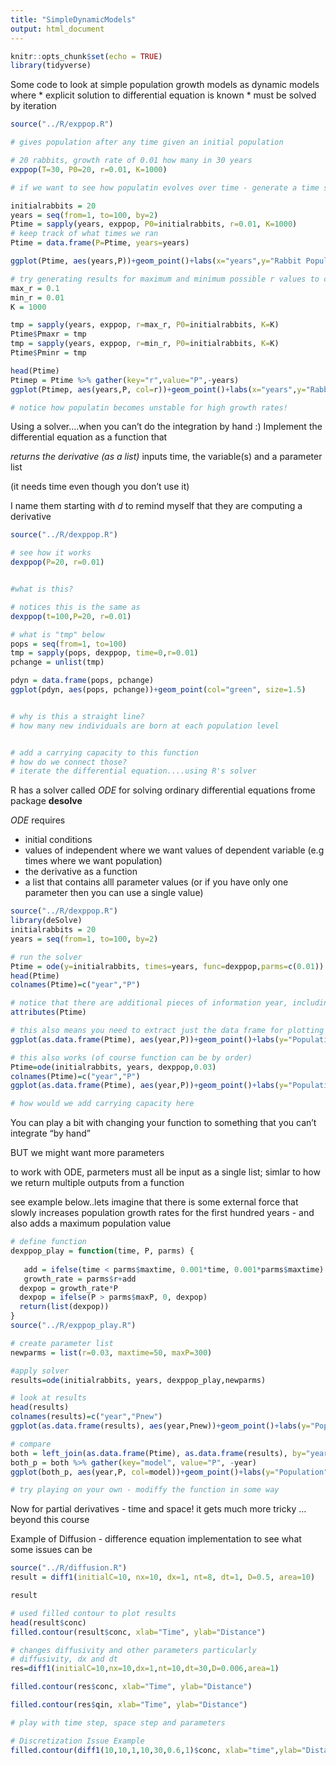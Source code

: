 ```yaml
---
title: "SimpleDynamicModels"
output: html_document
---
```


```r
knitr::opts_chunk$set(echo = TRUE)
library(tidyverse)
```


Some code to look at simple population growth models as
dynamic models where
* explicit solution to differential equation is known
* must be solved by iteration


```r
source("../R/exppop.R")

# gives population after any time given an initial population

# 20 rabbits, growth rate of 0.01 how many in 30 years
exppop(T=30, P0=20, r=0.01, K=1000)

# if we want to see how populatin evolves over time - generate a time series 

initialrabbits = 20
years = seq(from=1, to=100, by=2)
Ptime = sapply(years, exppop, P0=initialrabbits, r=0.01, K=1000)
# keep track of what times we ran
Ptime = data.frame(P=Ptime, years=years)

ggplot(Ptime, aes(years,P))+geom_point()+labs(x="years",y="Rabbit Population")

# try generating results for maximum and minimum possible r values to compare (guess at what you think)
max_r = 0.1
min_r = 0.01
K = 1000

tmp = sapply(years, exppop, r=max_r, P0=initialrabbits, K=K)
Ptime$Pmaxr = tmp
tmp = sapply(years, exppop, r=min_r, P0=initialrabbits, K=K)
Ptime$Pminr = tmp

head(Ptime)
Ptimep = Ptime %>% gather(key="r",value="P",-years)
ggplot(Ptimep, aes(years,P, col=r))+geom_point()+labs(x="years",y="Rabbit Population")

# notice how populatin becomes unstable for high growth rates! 


```

Using a solver....when you can't do the integration by hand :)
Implement the differential equation as a function that

*returns the derivative (as a list)
*inputs time, the variable(s) and a parameter list

(it needs time even though you don’t use it)

I name them starting with *d* to remind myself that they
are computing a derivative


```r

source("../R/dexppop.R")

# see how it works
dexppop(P=20, r=0.01)


#what is this?

# notices this is the same as
dexppop(t=100,P=20, r=0.01)

# what is "tmp" below
pops = seq(from=1, to=100)
tmp = sapply(pops, dexppop, time=0,r=0.01)
pchange = unlist(tmp)

pdyn = data.frame(pops, pchange)
ggplot(pdyn, aes(pops, pchange))+geom_point(col="green", size=1.5)


# why is this a straight line?
# how many new individuals are born at each population level


# add a carrying capacity to this function
# how do we connect those?
# iterate the differential equation....using R's solver
```

R has a solver called *ODE* for solving ordinary differential equations
frome package **desolve**

*ODE* requires

* initial conditions
* values of independent where we want values of dependent variable (e.g times where we want population)
* the derivative as a function
* a list that contains alll  parameter values (or if you have only one parameter then you can use a single value)

```r


source("../R/dexppop.R")
library(deSolve)
initialrabbits = 20
years = seq(from=1, to=100, by=2)

# run the solver
Ptime = ode(y=initialrabbits, times=years, func=dexppop,parms=c(0.01))
head(Ptime)
colnames(Ptime)=c("year","P")

# notice that there are additional pieces of information year, including the method used for integration
attributes(Ptime)

# this also means you need to extract just the data frame for plotting
ggplot(as.data.frame(Ptime), aes(year,P))+geom_point()+labs(y="Population", "years")

# this also works (of course function can be by order)
Ptime=ode(initialrabbits, years, dexppop,0.03)
colnames(Ptime)=c("year","P")
ggplot(as.data.frame(Ptime), aes(year,P))+geom_point()+labs(y="Population", "years")

# how would we add carrying capacity here

```


You can play a bit with changing your function to something that you can't integrate "by hand"

BUT we might want more parameters

to work with ODE,
parmeters must all be input as a single list; simlar to how we return multiple outputs from a function

see example below..lets imagine that there is some external force that slowly increases population growth rates for the first hundred years - and also adds a maximum population value


```r


# define function
dexppop_play = function(time, P, parms) {
  
   add = ifelse(time < parms$maxtime, 0.001*time, 0.001*parms$maxtime)
   growth_rate = parms$r+add
  dexpop = growth_rate*P
  dexpop = ifelse(P > parms$maxP, 0, dexpop)
  return(list(dexpop))
}
source("../R/exppop_play.R")

# create parameter list
newparms = list(r=0.03, maxtime=50, maxP=300)

#apply solver
results=ode(initialrabbits, years, dexppop_play,newparms)

# look at results
head(results)
colnames(results)=c("year","Pnew")
ggplot(as.data.frame(results), aes(year,Pnew))+geom_point()+labs(y="Population", "years")

# compare
both = left_join(as.data.frame(Ptime), as.data.frame(results), by="year")
both_p = both %>% gather(key="model", value="P", -year)
ggplot(both_p, aes(year,P, col=model))+geom_point()+labs(y="Population", "years")

# try playing on your own - modiffy the function in some way
```


Now for partial derivatives - time and space! it gets much more tricky ...beyond this course 

Example of Diffusion - difference equation implementation to see what some issues can be


```r

source("../R/diffusion.R")
result = diff1(initialC=10, nx=10, dx=1, nt=8, dt=1, D=0.5, area=10)

result

# used filled contour to plot results
head(result$conc)
filled.contour(result$conc, xlab="Time", ylab="Distance")

# changes diffusivity and other parameters particularly
# diffusivity, dx and dt
res=diff1(initialC=10,nx=10,dx=1,nt=10,dt=30,D=0.006,area=1)

filled.contour(res$conc, xlab="Time", ylab="Distance")

filled.contour(res$qin, xlab="Time", ylab="Distance")

# play with time step, space step and parameters


```

```r

# Discretization Issue Example
filled.contour(diff1(10,10,1,10,30,0.6,1)$conc, xlab="time",ylab="Distance Along Path")
```

